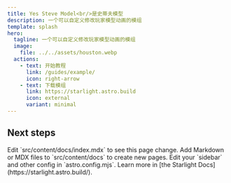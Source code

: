 ```yaml
---
title: Yes Steve Model<br/>是史蒂夫模型
description: 一个可以自定义修改玩家模型动画的模组
template: splash
hero:
  tagline: 一个可以自定义修改玩家模型动画的模组
  image:
    file: ../../assets/houston.webp
  actions:
    - text: 开始教程
      link: /guides/example/
      icon: right-arrow
    - text: 下载模组
      link: https://starlight.astro.build
      icon: external
      variant: minimal
---
```



## Next steps

<CardGrid stagger>
  <Card title="Update content" icon="pencil">
    Edit `src/content/docs/index.mdx` to see this page change.
  </Card>
  <Card title="Add new content" icon="add-document">
    Add Markdown or MDX files to `src/content/docs` to create new pages.
  </Card>
  <Card title="Configure your site" icon="setting">
    Edit your `sidebar` and other config in `astro.config.mjs`.
  </Card>
  <Card title="Read the docs" icon="open-book">
    Learn more in [the Starlight Docs](https://starlight.astro.build/).
  </Card>
</CardGrid>
